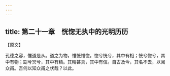 ```yaml
---
---
---
```

title: 第二十一章　恍惚无执中的光明历历
---




【原文】

孔德之容，惟道是从。道之为物，惟恍惟惚。惚兮恍兮，其中有相；恍兮惚兮，其中有物；窈兮冥兮，其中有精。其精甚真，其中有信。自古及今，其名不去，以阅众甫。吾何以知众甫之状哉？以此。